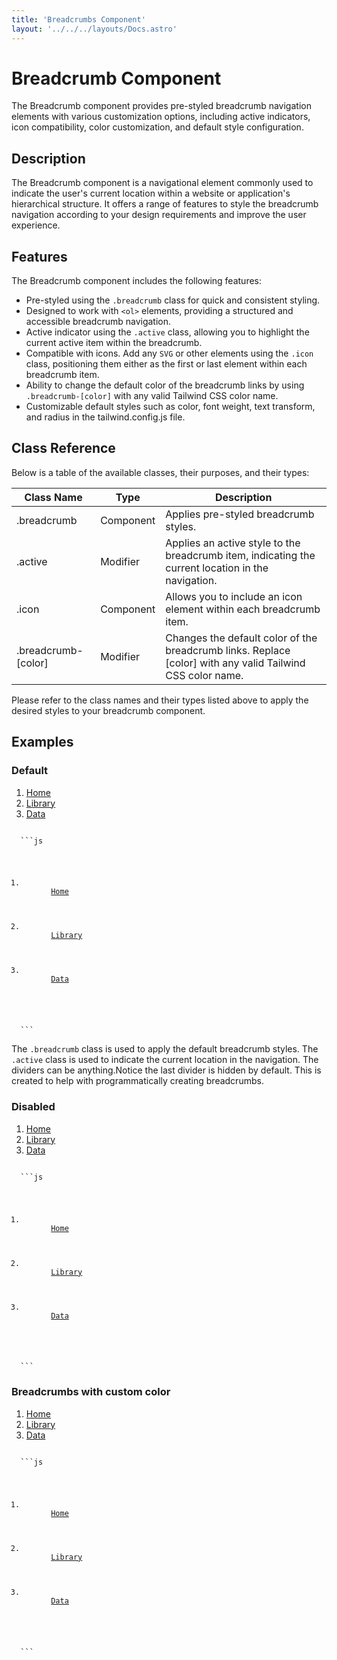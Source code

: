 ```yaml
---
title: 'Breadcrumbs Component'
layout: '../../../layouts/Docs.astro'
---
```



# Breadcrumb Component

The Breadcrumb component provides pre-styled breadcrumb navigation elements with various customization options, including active indicators, icon compatibility, color customization, and default style configuration.

## Description

The Breadcrumb component is a navigational element commonly used to indicate the user's current location within a website or application's hierarchical structure. It offers a range of features to style the breadcrumb navigation according to your design requirements and improve the user experience.

## Features

The Breadcrumb component includes the following features:

- Pre-styled using the `.breadcrumb` class for quick and consistent styling.
- Designed to work with `<ol>` elements, providing a structured and accessible breadcrumb navigation.
- Active indicator using the `.active` class, allowing you to highlight the current active item within the breadcrumb.
- Compatible with icons. Add any `SVG` or other elements using the `.icon` class, positioning them either as the first or last element within each breadcrumb item.
- Ability to change the default color of the breadcrumb links by using `.breadcrumb-[color]` with any valid Tailwind CSS color name.
- Customizable default styles such as color, font weight, text transform, and radius in the tailwind.config.js file.

## Class Reference

Below is a table of the available classes, their purposes, and their types:

| Class Name          | Type      | Description                                                                                                |
| ------------------- | --------- | ---------------------------------------------------------------------------------------------------------- |
| .breadcrumb         | Component | Applies pre-styled breadcrumb styles.                                                                      |
| .active             | Modifier  | Applies an active style to the breadcrumb item, indicating the current location in the navigation.         |
| .icon               | Component | Allows you to include an icon element within each breadcrumb item.                                         |
| .breadcrumb-[color] | Modifier  | Changes the default color of the breadcrumb links. Replace [color] with any valid Tailwind CSS color name. |

Please refer to the class names and their types listed above to apply the desired styles to your breadcrumb component.

## Examples

### Default

<Preview>
  <ol class='breadcrumb'>
    <li>
      <a href='#'>Home</a> <IconChevronRight />
    </li>
    <li>
      <a href='#'>Library</a> <IconChevronRight />
    </li>
    <li class='active'>
      <a href='#'>Data</a> <IconChevronRight />
    </li>
  </ol>
</Preview>
<Code>
  ```js
  <ol class='breadcrumb'>
    <li>
      <a href='#'>Home</a> <IconChevronRight />
    </li>
    <li>
      <a href='#'>Library</a> <IconChevronRight />
    </li>
    <li class='active'>
      <a href='#'>Data</a> <IconChevronRight />
    </li>
  </ol>
  ```
</Code>
<Alert>
  <p>
    The <code>.breadcrumb</code> class is used to apply the default breadcrumb
    styles. The <code>.active</code> class is used to indicate the current
    location in the navigation. The dividers can be anything.Notice the last
    divider is hidden by default. This is created to help with programmatically
    creating breadcrumbs.
  </p>
</Alert>

### Disabled

<Preview>
  <ol class='breadcrumb'>
    <li>
      <a href='#'>Home</a> <IconChevronRight />
    </li>
    <li class='disabled'>
      <a href='#'>Library</a> <IconChevronRight />
    </li>
    <li class='active'>
      <a href='#'>Data</a> <IconChevronRight />
    </li>
  </ol>
</Preview>
<Code>
  ```js
  <ol class='breadcrumb'>
    <li>
      <a href='#'>Home</a> <IconChevronRight />
    </li>
    <li class='disabled'>
      <a href='#'>Library</a> <IconChevronRight />
    </li>
    <li class='active'>
      <a href='#'>Data</a> <IconChevronRight />
    </li>
  </ol>
  ```
</Code>

### Breadcrumbs with custom color

<Preview>
  <ol class='breadcrumb breadcrumb-emerald'>
    <li>
      <a href='#'>Home</a> <IconChevronRight />
    </li>
    <li class='disabled'>
      <a href='#'>Library</a> <IconChevronRight />
    </li>
    <li class='active'>
      <a href='#'>Data</a> <IconChevronRight />
    </li>
  </ol>
</Preview>
<Code>
  ```js
  <ol class='breadcrumb breadcrumb-emerald'>
    <li>
      <a href='#'>Home</a> <IconChevronRight />
    </li>
    <li class='disabled'>
      <a href='#'>Library</a> <IconChevronRight />
    </li>
    <li class='active'>
      <a href='#'>Data</a> <IconChevronRight />
    </li>
  </ol>
  ```
</Code>
